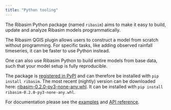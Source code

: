 ```yaml
---
title: "Python tooling"
---
```


The Ribasim Python package (named `ribasim`) aims to make it easy to build, update and analyze Ribasim models
programmatically.

The Ribasim QGIS plugin allows users to construct a model from scratch without programming.
For specific tasks, like adding observed rainfall timeseries, it can be faster to use
Python instead.

One can also use Ribasim Python to build entire models from base data, such that your model
setup is fully reproducible.

The package is [registered in PyPI](https://pypi.org/project/ribasim/) and can therefore
be installed with `pip install ribasim`. The most recent (nightly) version can be downloaded here: [ribasim-0.2.0-py3-none-any.whl](https://ribasim.s3.eu-west-3.amazonaws.com/teamcity/Ribasim_Ribasim/BuildRibasimCliWindows/latest/ribasim-0.2.0-py3-none-any.whl). It can be installed with `pip install ribasim-0.2.0-py3-none-any.whl`.

For documentation please see the [examples](examples.ipynb) and [API reference](reference/).
